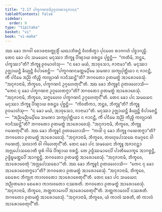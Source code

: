 ```yaml
---
title: "2.17 ᨸᨠ᩠ᨡᨣᨱᨶᩣᨴᩥᩏᨣ᩠ᨣᩉᨱᩣᨶᩩᨩᩣᨶᨶ"
tableOfContents: false
sidebar:
  order: 9
type: "tipitaka"
basket: "vi"
book: "vi-maha"
---
```



<DynamicBreadcrumb />

<Division number="156" book="vi-maha">

<Paragraph number="653" book="vi-maha">
ᩋᨳ ᨡᩮᩣ ᨽᨣᩅᩤ ᨧᩮᩣᨴᨶᩣᩅᨲ᩠ᨳᩩᩈ᩠ᨾᩥᩴ ᨿᨳᩣᨽᩥᩁᨶ᩠ᨲᩴ ᩅᩥᩉᩁᩥᨲ᩠ᩅᩣ ᨸᩩᨶᨴᩮᩅ ᩁᩣᨩᨣᩉᩴ ᨸᨧ᩠ᨧᩣᨣᨬ᩠ᨨᩥ.
</Paragraph>

<Paragraph number="654" book="vi-maha">
ᨲᩮᨶ ᨡᩮᩣ ᨸᨶ ᩈᨾᨿᩮᨶ ᨾᨶᩩᩔᩣ ᨽᩥᨠ᩠ᨡᩪ ᨸᩥᨱ᩠ᨯᩣᨿ ᨧᩁᨶ᩠ᨲᩮ ᨸᩩᨧ᩠ᨨᨶ᩠ᨲᩥ—  “ᨠᨲᩥᨾᩦ, ᨽᨶ᩠ᨲᩮ, ᨸᨠ᩠ᨡᩔᩣ”ᨲᩥ? ᨽᩥᨠ᩠ᨡᩪ ᩑᩅᨾᩣᩉᩴᩈᩩ—  “ᨶ ᨡᩮᩣ ᨾᨿᩴ, ᩋᩣᩅᩩᩈᩮᩣ, ᨩᩣᨶᩣᨾᩣ”ᨲᩥ. ᨾᨶᩩᩔᩣ ᩏᨩ᩠ᨫᩣᨿᨶ᩠ᨲᩥ ᨡᩥᨿ᩠ᨿᨶ᩠ᨲᩥ ᩅᩥᨸᩣᨧᩮᨶ᩠ᨲᩥ—  “ᨸᨠ᩠ᨡᨣᨱᨶᨾᨲ᩠ᨲᨾ᩠ᨸᩥᨾᩮ ᩈᨾᨱᩣ ᩈᨠ᩠ᨿᨸᩩᨲ᩠ᨲᩥᨿᩣ ᨶ ᨩᩣᨶᨶ᩠ᨲᩥ, ᨠᩥᩴ ᨸᨶᩥᨾᩮ ᩋᨬ᩠ᨬᩴ ᨠᩥᨬ᩠ᨧᩥ ᨠᩃ᩠ᨿᩣᨱᩴ ᨩᩣᨶᩥᩔᨶ᩠ᨲᩦ”ᨲᩥ? ᨽᨣᩅᨲᩮᩣ ᩑᨲᨾᨲ᩠ᨳᩴ ᩋᩣᩁᩮᩣᨧᩮᩈᩩᩴ. “ᩋᨶᩩᨩᩣᨶᩣᨾᩥ, ᨽᩥᨠ᩠ᨡᩅᩮ, ᨸᨠ᩠ᨡᨣᨱᨶᩴ ᩏᨣ᩠ᨣᩉᩮᨲᩩᨶ᩺”ᨲᩥ. ᩋᨳ ᨡᩮᩣ ᨽᩥᨠ᩠ᨡᩪᨶᩴ ᩑᨲᨴᩉᩮᩣᩈᩥ—  “ᨠᩮᨶ ᨶᩩ ᨡᩮᩣ ᨸᨠ᩠ᨡᨣᨱᨶᩣ ᩏᨣ᩠ᨣᩉᩮᨲᨻ᩠ᨻᩣ”ᨲᩥ? ᨽᨣᩅᨲᩮᩣ ᩑᨲᨾᨲ᩠ᨳᩴ ᩋᩣᩁᩮᩣᨧᩮᩈᩩᩴ. “ᩋᨶᩩᨩᩣᨶᩣᨾᩥ, ᨽᩥᨠ᩠ᨡᩅᩮ, ᩈᨻ᩠ᨻᩮᩉᩮᩅ ᨸᨠ᩠ᨡᨣᨱᨶᩴ ᩏᨣ᩠ᨣᩉᩮᨲᩩᨶ᩺”ᨲᩥ.
</Paragraph>

</Division>
<Division number="157" book="vi-maha">

<Paragraph number="655" book="vi-maha">
ᨲᩮᨶ ᨡᩮᩣ ᨸᨶ ᩈᨾᨿᩮᨶ ᨾᨶᩩᩔᩣ ᨽᩥᨠ᩠ᨡᩪ ᨸᩥᨱ᩠ᨯᩣᨿ ᨧᩁᨶ᩠ᨲᩮ ᨸᩩᨧ᩠ᨨᨶ᩠ᨲᩥ—  “ᨠᩦᩅᨲᩥᨠᩣ, ᨽᨶ᩠ᨲᩮ, ᨽᩥᨠ᩠ᨡᩪ”ᨲᩥ? ᨽᩥᨠ᩠ᨡᩪ ᩑᩅᨾᩣᩉᩴᩈᩩ—  “ᨶ ᨡᩮᩣ ᨾᨿᩴ, ᩋᩣᩅᩩᩈᩮᩣ, ᨩᩣᨶᩣᨾᩣ”ᨲᩥ. ᨾᨶᩩᩔᩣ ᩏᨩ᩠ᨫᩣᨿᨶ᩠ᨲᩥ ᨡᩥᨿ᩠ᨿᨶ᩠ᨲᩥ ᩅᩥᨸᩣᨧᩮᨶ᩠ᨲᩥ—  “ᩋᨬ᩠ᨬᨾᨬ᩠ᨬᨾ᩠ᨸᩥᨾᩮ ᩈᨾᨱᩣ ᩈᨠ᩠ᨿᨸᩩᨲ᩠ᨲᩥᨿᩣ ᨶ ᨩᩣᨶᨶ᩠ᨲᩥ, ᨠᩥᩴ ᨸᨶᩥᨾᩮ ᩋᨬ᩠ᨬᩴ ᨠᩥᨬ᩠ᨧᩥ ᨠᩃ᩠ᨿᩣᨱᩴ ᨩᩣᨶᩥᩔᨶ᩠ᨲᩦ”ᨲᩥ? ᨽᨣᩅᨲᩮᩣ ᩑᨲᨾᨲ᩠ᨳᩴ ᩋᩣᩁᩮᩣᨧᩮᩈᩩᩴ. “ᩋᨶᩩᨩᩣᨶᩣᨾᩥ, ᨽᩥᨠ᩠ᨡᩅᩮ, ᨽᩥᨠ᩠ᨡᩪ ᨣᨱᩮᨲᩩᨶ᩺”ᨲᩥ.
</Paragraph>

<Paragraph number="656" book="vi-maha">
ᩋᨳ ᨡᩮᩣ ᨽᩥᨠ᩠ᨡᩪᨶᩴ ᩑᨲᨴᩉᩮᩣᩈᩥ—  “ᨠᨴᩤ ᨶᩩ ᨡᩮᩣ ᨽᩥᨠ᩠ᨡᩪ ᨣᨱᩮᨲᨻ᩠ᨻᩣ”ᨲᩥ? ᨽᨣᩅᨲᩮᩣ ᩑᨲᨾᨲ᩠ᨳᩴ ᩋᩣᩁᩮᩣᨧᩮᩈᩩᩴ. “ᩋᨶᩩᨩᩣᨶᩣᨾᩥ, ᨽᩥᨠ᩠ᨡᩅᩮ, ᨲᨴᩉᩩᨸᩮᩣᩈᨳᩮ ᨶᩣᨾᨣ᩠ᨣᩮᨶ ᩅᩤ ᨣᨱᩮᨲᩩᩴ, ᩈᩃᩣᨠᩴ ᩅᩤ ᨣᩤᩉᩮᨲᩩᨶ᩺”ᨲᩥ.
</Paragraph>

</Division>
<Division number="158" book="vi-maha">

<Paragraph number="657" book="vi-maha">
ᨲᩮᨶ ᨡᩮᩣ ᨸᨶ ᩈᨾᨿᩮᨶ ᨽᩥᨠ᩠ᨡᩪ ᩋᨩᩣᨶᨶ᩠ᨲᩣ ᩋᨩ᩠ᨩᩩᨸᩮᩣᩈᨳᩮᩣᨲᩥ ᨴᩪᩁᩴ ᨣᩤᨾᩴ ᨸᩥᨱ᩠ᨯᩣᨿ ᨧᩁᨶ᩠ᨲᩥ. ᨲᩮ ᩏᨴ᩠ᨴᩥᩔᨾᩣᨶᩮᨸᩥ ᨸᩣᨲᩥᨾᩮᩣᨠ᩠ᨡᩮ ᩋᩣᨣᨧ᩠ᨨᨶ᩠ᨲᩥ, ᩏᨴ᩠ᨴᩥᨭ᩠ᨮᨾᨲ᩠ᨲᩮᨸᩥ ᩋᩣᨣᨧ᩠ᨨᨶ᩠ᨲᩥ. ᨽᨣᩅᨲᩮᩣ ᩑᨲᨾᨲ᩠ᨳᩴ ᩋᩣᩁᩮᩣᨧᩮᩈᩩᩴ. “ᩋᨶᩩᨩᩣᨶᩣᨾᩥ, ᨽᩥᨠ᩠ᨡᩅᩮ, ᩋᩣᩁᩮᩣᨧᩮᨲᩩᩴ ‘ᩋᨩ᩠ᨩᩩᨸᩮᩣᩈᨳᩮᩣ’”ᨲᩥ.
</Paragraph>

<Paragraph number="658" book="vi-maha">
ᩋᨳ ᨡᩮᩣ ᨽᩥᨠ᩠ᨡᩪᨶᩴ ᩑᨲᨴᩉᩮᩣᩈᩥ—  “ᨠᩮᨶ ᨶᩩ ᨡᩮᩣ ᩋᩣᩁᩮᩣᨧᩮᨲᨻ᩠ᨻᩮᩣ”ᨲᩥ? ᨽᨣᩅᨲᩮᩣ ᩑᨲᨾᨲ᩠ᨳᩴ ᩋᩣᩁᩮᩣᨧᩮᩈᩩᩴ. “ᩋᨶᩩᨩᩣᨶᩣᨾᩥ, ᨽᩥᨠ᩠ᨡᩅᩮ, ᨳᩮᩁᩮᨶ ᨽᩥᨠ᩠ᨡᩩᨶᩣ ᨠᩣᩃᩅᨲᩮᩣ ᩋᩣᩁᩮᩣᨧᩮᨲᩩᨶ᩺”ᨲᩥ.
</Paragraph>

<Paragraph number="659" book="vi-maha">
ᨲᩮᨶ ᨡᩮᩣ ᨸᨶ ᩈᨾᨿᩮᨶ ᩋᨬ᩠ᨬᨲᩁᩮᩣ ᨳᩮᩁᩮᩣ ᨠᩣᩃᩅᨲᩮᩣ ᨶᩔᩁᨲᩥ. ᨽᨣᩅᨲᩮᩣ ᩑᨲᨾᨲ᩠ᨳᩴ ᩋᩣᩁᩮᩣᨧᩮᩈᩩᩴ. “ᩋᨶᩩᨩᩣᨶᩣᨾᩥ, ᨽᩥᨠ᩠ᨡᩅᩮ, ᨽᨲ᩠ᨲᨠᩣᩃᩮᨸᩥ ᩋᩣᩁᩮᩣᨧᩮᨲᩩᨶ᩺”ᨲᩥ.
</Paragraph>

<Paragraph number="660" book="vi-maha">
ᨽᨲ᩠ᨲᨠᩣᩃᩮᨸᩥ ᨶᩔᩁᨲᩥ. ᨽᨣᩅᨲᩮᩣ ᩑᨲᨾᨲ᩠ᨳᩴ ᩋᩣᩁᩮᩣᨧᩮᩈᩩᩴ. “ᩋᨶᩩᨩᩣᨶᩣᨾᩥ, ᨽᩥᨠ᩠ᨡᩅᩮ, ᨿᩴ ᨠᩣᩃᩴ ᩈᩁᨲᩥ, ᨲᩴ ᨠᩣᩃᩴ ᩋᩣᩁᩮᩣᨧᩮᨲᩩᨶ᩺”ᨲᩥ.
</Paragraph>
</Division>